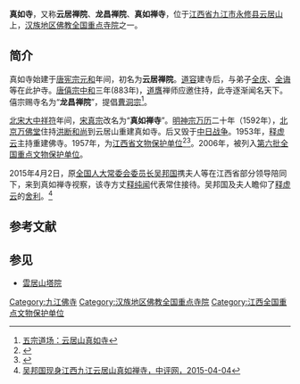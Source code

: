 {{Otheruses|真如寺|subject=位于[[江西|江西]][[永修|永修]]的真如寺|other=同名或類似名的其它條目描述}}
{{文物保护单位
| 级别 = 全国
| 图片 = 
| 名称 = 真如寺塔林
| 编号 = 6-601
| 分类 = 古建筑
| 时代 = [[唐朝|唐]]至[[元朝|元]]
| 所在 = [[江西省|江西省]][[永修县|永修县]]
| 登录 = 2006年
}}

'''真如寺'''，又称'''云居禅院'''、'''龙昌禅院'''、'''真如禅寺'''，位于[[江西省|江西省]][[九江市|九江市]][[永修县|永修县]][[云居山|云居山]]上，[[汉族地区佛教全国重点寺院|汉族地区佛教全国重点寺院]]之一。

==简介==
真如寺始建于[[唐|唐]][[唐宪宗|宪宗]][[元和_(唐朝)|元和]]年间，初名为'''云居禅院'''。[[道容|道容]]建寺后，与弟子[[全庆|全庆]]、[[全诲|全诲]]等在此护寺。[[唐僖宗|唐僖宗]][[中和_(唐僖宗)|中和]]三年(883年)，[[道膺|道膺]]禅师应邀住持，此寺逐渐闻名天下。僖宗赐寺名为“'''龙昌禅院'''”，提倡[[曹洞宗|曹洞宗]]<ref>[http://www.phoenixtv.com/phoenixtv/74877841363173376/20060829/875163.shtml 五宗道场：云居山真如寺]</ref>。

[[北宋|北宋]][[大中祥符|大中祥符]]年间，[[宋真宗|宋真宗]]改名为“'''真如禅寺'''”。[[明|明]][[明神宗|神宗]][[万历|万历]]二十年（1592年），[[北京|北京]][[万佛堂、孔水洞石刻及塔|万佛堂]]住持[[洪断和尚|洪断和尚]]到云居山重建真如寺。后又毁于[[中国抗日战争|中日战争]]。1953年，[[释虚云|释虚云]]主持重建佛寺。1957年，为[[江西省文物保护单位|江西省文物保护单位]]<ref>{{Cite web |url=http://www.enweiculture.com/culture/02/0202/2002114020205260003.htm |title=永修县真如寺 |access-date=2009-10-31 |archive-date=2010-10-22 |archive-url=https://web.archive.org/web/20101022204804/http://www.enweiculture.com/culture/02/0202/2002114020205260003.htm |dead-url=yes }}</ref><ref>{{Cite web |url=http://news.fjnet.com/fjlw/200909/t20090910_135171.htm |title=农禅并重的现代意义——闻一凡 |access-date=2009-10-31 |archive-date=2021-01-08 |archive-url=https://web.archive.org/web/20210108103225/http://news.fjnet.com/fjlw/200909/t20090910_135171.htm |dead-url=no }}</ref>。2006年，被列入[[第六批全国重点文物保护单位|第六批全国重点文物保护单位]]。

2015年4月2日，原[[全国人大常委会委员长|全国人大常委会委员长]][[吴邦国|吴邦国]]携夫人等在江西省部分领导陪同下，来到真如禅寺视察，该寺方丈[[释纯闻|释纯闻]]代表常住接待。吴邦国及夫人瞻仰了[[释虚云|释虚云]]的[[舍利|舍利]]。<ref>[http://www.crntt.com/doc/1036/9/6/3/103696321.html?coluid=209&kindid=1290&docid=103696321&mdate=0404112439 吴邦国现身江西九江云居山真如禅寺，中评网，2015-04-04]</ref>

{{Gallery
|width = 300
|height = 
|lines = 1
|File:Dao-ying-chan-shi-ta001.jpg|[[道膺禪師塔|道膺禪師塔]]
|File:Zhuan-yu-he-shang-fa-ta001.jpg|[[顓愚和尚全身法塔|顓愚和尚全身法塔]]
|File:Hui-shan-jie-xian-chan-shi-ta.jpg|[[晦山戒顯禪師全身塔|晦山戒顯禪師全身塔]]
|File:Xin-yin-chan-shi-ta001.JPG|[[心印禪師塔|心印禪師塔]]
|File:Xin-kong-chan-shi-ta001.JPG|[[心空禪師塔|心空禪師塔]]
|File:Xu-yun-chan-shi-ta001.JPG|[[虛雲禪師塔院|虛雲禪師塔院]]
}}

==参考文献==
{{commonscat|Zhenru Temple (Yongxiu)}}
{{reflist}}

==参见==
*[[雲居山塔院|雲居山塔院]]

{{江西全国重点文物保护单位}}
{{China-buddhism-temple}}
[[Category:九江佛寺|Category:九江佛寺]]
[[Category:汉族地区佛教全国重点寺院|Category:汉族地区佛教全国重点寺院]]
[[Category:江西全国重点文物保护单位|Category:江西全国重点文物保护单位]]